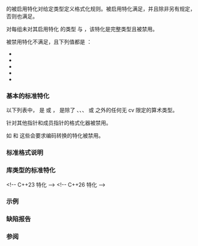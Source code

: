 {{cpp/title|formatter}}
{{cpp/utility/format/navbar}}

{{ddcl|header=format|since=c++20|1=
template&lt; class T, class CharT = char &gt;
struct formatter;
}}

{{tt|std::formatter}} 的被启用特化对给定类型定义格式化规则。被启用特化满足{{named req|BasicFormatter}}，并且除非另有规定，否则也满足{{named req|Formatter}}。

对每组未对其启用特化 {{tt|std::formatter&lt;T, CharT&gt;}} 的类型 {{tt|T}} 与 {{tt|CharT}}，该特化是完整类型且被禁用。

被禁用特化不满足{{named req|Formatter}}，且下列值都是 {{c|false}}：
* {{lc|std::is_default_constructible_v}}
* {{lc|std::is_copy_constructible_v}}
* {{lc|std::is_move_constructible_v}}
* {{lc|std::is_copy_assignable_v}}
* {{lc|std::is_move_assignable_v}}

===基本的标准特化===
以下列表中，{{tt|CharT}} 是 {{c/core|char}} 或 {{c/core|wchar_t}}，{{tt|ArithmeticT}} 是除了 {{c/core|char}}、{{c/core|wchar_t}}、{{c/core|char8_t}}、{{c/core|char16_t}} 或 {{c/core|char32_t}} 之外的任何无 cv 限定的算术类型。

{{dcl begin}}
{{dcl h|字符格式化器}}
{{dcl|num=1|1=
template&lt;&gt;
struct formatter&lt;char, char&gt;;
}}
{{dcl|num=2|1=
template&lt;&gt;
struct formatter&lt;char, wchar_t&gt;;
}}
{{dcl|num=3|1=
template&lt;&gt;
struct formatter&lt;wchar_t, wchar_t&gt;;
}}
{{dcl h|字符串格式化器}}
{{dcl|num=4|1=
template&lt;&gt;
struct formatter&lt;CharT*, CharT&gt;;
}}
{{dcl|num=5|1=
template&lt;&gt;
struct formatter&lt;const CharT*, CharT&gt;;
}}
{{dcl|num=6|1=
template&lt; std::size_t N &gt;
struct formatter&lt;CharT[N], CharT&gt;;
}}
{{dcl|num=7|1=
template&lt; class Traits, class Alloc &gt;
struct formatter&lt;std::basic_string&lt;CharT, Traits, Alloc&gt;, CharT&gt;;
}}
{{dcl|num=8|1=
template&lt; class Traits &gt;
struct formatter&lt;std::basic_string_view&lt;CharT, Traits&gt;, CharT&gt;;
}}
{{dcl h|算术格式化器}}
{{dcl|num=9|1=
template&lt;&gt;
struct formatter&lt;ArithmeticT, CharT&gt;;
}}
{{dcl h|指针格式化器}}
{{dcl|num=10|1=
template&lt;&gt;
struct formatter&lt;std::nullptr_t, CharT&gt;;
}}
{{dcl|num=11|1=
template&lt;&gt;
struct formatter&lt;void*, CharT&gt;;
}}
{{dcl|num=12|1=
template&lt;&gt;
struct formatter&lt;const void*, CharT&gt;;
}}
{{dcl end}}

针对其他指针和成员指针的格式化器被禁用。

如 {{c/core|std::formatter&lt;wchar_t, char&gt;}} 和 {{c/core|std::formatter&lt;const char*, wchar_t&gt;}} 这些会要求编码转换的特化被禁用。

{{rrev|since=c++23|
C++23 中下列特化仍然被禁用，以避免将某些 {{c/core|char}} 序列作为 {{c/core|wchar_t}} 的范围格式化：

{{dcl begin}}
{{dcl h|对 {{c/core|wchar_t}} 禁用的特化}}
{{dcl|num=1|
template&lt;&gt;
struct formatter&lt;char*, wchar_t&gt;;
}}
{{dcl|num=2|
template&lt;&gt;
struct formatter&lt;const char*, wchar_t&gt;;
}}
{{dcl|num=3|
template&lt; std::size_t N &gt;
struct formatter&lt;char[N], wchar_t&gt;;
}}
{{dcl|num=4|
template&lt; class Traits, class Allocator &gt;
struct formatter&lt;std::basic_string&lt;char, Traits, Allocator&gt;, wchar_t&gt;;
}}
{{dcl|num=5|
template&lt; class Traits &gt;
struct formatter&lt;std::basic_string_view&lt;char, Traits&gt;, wchar_t&gt;;
}}
{{dcl end}}

''启用调试的''格式化器特化都会另外提供一个公开的非静态成员函数 {{c|constexpr void set_debug_format();}}，它会修改格式化器对象的状态，使该对象可以在格式化时[[cpp/utility/format/spec#格式化经转义字符和字符串|进行转义和使用引号包围]]，如同上次调用 {{tt|parse}} 的格式化说明符中{{spar sep|类型}}是 {{ttb|?}}。

每个针对字符串或字符类型的 {{tt|std::formatter}} 特化都是''启用调试的''。
}}

===标准格式说明===
{{todo|标准格式说明现已移动到单独{{rlp|spec|页面}}。由于还有链接到此处，所以暂时保留此版块的标题。在解决那些链接后就会移除此版块。}}

===库类型的标准特化===
{{dsc begin}}
{{dsc inc|cpp/chrono/dsc formatter|duration}}
{{dsc inc|cpp/chrono/dsc formatter|sys_time|system_clock}}
{{dsc inc|cpp/chrono/dsc formatter|utc_time|utc_clock}}
{{dsc inc|cpp/chrono/dsc formatter|tai_time|tai_clock}}
{{dsc inc|cpp/chrono/dsc formatter|gps_time|gps_clock}}
{{dsc inc|cpp/chrono/dsc formatter|file_time|file_clock}}
{{dsc inc|cpp/chrono/dsc formatter|local_time|local_t}}
{{dsc inc|cpp/chrono/dsc formatter|day}}
{{dsc inc|cpp/chrono/dsc formatter|month}}
{{dsc inc|cpp/chrono/dsc formatter|year}}
{{dsc inc|cpp/chrono/dsc formatter|weekday}}
{{dsc inc|cpp/chrono/dsc formatter|weekday_indexed}}
{{dsc inc|cpp/chrono/dsc formatter|weekday_last}}
{{dsc inc|cpp/chrono/dsc formatter|month_day}}
{{dsc inc|cpp/chrono/dsc formatter|month_day_last}}
{{dsc inc|cpp/chrono/dsc formatter|month_weekday}}
{{dsc inc|cpp/chrono/dsc formatter|month_weekday_last}}
{{dsc inc|cpp/chrono/dsc formatter|year_month}}
{{dsc inc|cpp/chrono/dsc formatter|year_month_day}}
{{dsc inc|cpp/chrono/dsc formatter|year_month_day_last}}
{{dsc inc|cpp/chrono/dsc formatter|year_month_weekday}}
{{dsc inc|cpp/chrono/dsc formatter|year_month_weekday_last}}
{{dsc inc|cpp/chrono/dsc formatter|hh_mm_ss}}
{{dsc inc|cpp/chrono/dsc formatter|sys_info}}
{{dsc inc|cpp/chrono/dsc formatter|local_info}}
{{dsc inc|cpp/chrono/dsc formatter|zoned_time}}
&lt;!-- C++23 特化 --&gt;
{{dsc inc|cpp/utility/basic_stacktrace/dsc formatter}}
{{dsc inc|cpp/utility/stacktrace_entry/dsc formatter}}
{{dsc inc|cpp/thread/thread/id/dsc formatter}}
{{dsc inc|cpp/container/vector_bool/reference/dsc formatter}}
{{dsc inc|cpp/utility/format/dsc tuple_formatter}}
{{dsc inc|cpp/utility/format/dsc ranges_formatter}}
{{dsc inc|cpp/container/dsc adaptor_formatter|stack}}
{{dsc inc|cpp/container/dsc adaptor_formatter|queue}}
{{dsc inc|cpp/container/dsc adaptor_formatter|priority_queue}}
&lt;!-- C++26 特化 --&gt;
{{dsc inc|cpp/filesystem/path/dsc formatter}}
{{dsc end}}

===示例===
{{example
|code=
#include &lt;algorithm&gt;
#include &lt;format&gt;
#include &lt;iomanip&gt;
#include &lt;iostream&gt;
#include &lt;sstream&gt;
#include &lt;string_view&gt;

struct QuotableString : std::string_view
{};

template&lt;&gt;
struct std::formatter&lt;QuotableString, char&gt;
{
    bool quoted = false;

    template&lt;class ParseContext&gt;
    constexpr ParseContext::iterator parse(ParseContext&amp; ctx)
    {
        auto it = ctx.begin();
        if (it == ctx.end())
            return it;
            
        if (*it == '#')
        {
            quoted = true;
            ++it;
        }
        if (it != ctx.end() &amp;&amp; *it != '}')
            throw std::format_error("无效的 QuotableString 格式参数。");
            
        return it;
    }
 
    template&lt;class FmtContext&gt;
    FmtContext::iterator format(QuotableString s, FmtContext&amp; ctx) const
    {
        std::ostringstream out;
        if (quoted)
            out &lt;&lt; std::quoted(s);
        else
            out &lt;&lt; s;

        return std::ranges::copy(std::move(out).str(), ctx.out()).out;
    }
};

int main()
{
    QuotableString a("be"), a2(R"( " be " )");
    QuotableString b("a question");
    std::cout &lt;&lt; std::format("To {0} or not to {0}, that is {1}.\n", a, b);
    std::cout &lt;&lt; std::format("To {0:} or not to {0:}, that is {1:}.\n", a, b);
    std::cout &lt;&lt; std::format("To {0:#} or not to {0:#}, that is {1:#}.\n", a2, b);
}
|output=
To be or not to be, that is a question.
To be or not to be, that is a question.
To " \" be \" " or not to " \" be \" ", that is "a question".
}}

===缺陷报告===
{{dr list begin}}
{{dr list item|wg=lwg|dr=3944|std=C++23|before=某些 {{c/core|char}} 序列能作为 {{c/core|wchar_t}} 的范围格式化|after=添加了禁用的特化}}
{{dr list end}}

===参阅===
{{dsc begin}}
{{dsc inc|cpp/utility/format/dsc basic_format_context}}
{{dsc inc|cpp/utility/format/dsc formattable}}
{{dsc inc|cpp/utility/format/dsc range_formatter}}
{{dsc end}}

{{langlinks|en|es|ja|ru}}